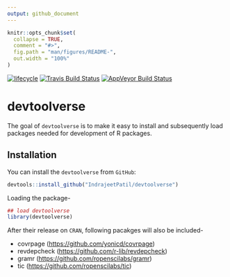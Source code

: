 ```yaml
---
output: github_document
---
```


<!-- README.md is generated from README.Rmd. Please edit that file -->

```r
knitr::opts_chunk$set(
  collapse = TRUE,
  comment = "#>",
  fig.path = "man/figures/README-",
  out.width = "100%"
)
```

[![lifecycle](https://img.shields.io/badge/lifecycle-experimental-orange.svg)](https://www.tidyverse.org/lifecycle/#experimental)
[![Travis Build Status](https://travis-ci.org/IndrajeetPatil/devtoolverse.svg?branch=master)](https://travis-ci.org/IndrajeetPatil/devtoolverse)
[![AppVeyor Build Status](https://ci.appveyor.com/api/projects/status/github/IndrajeetPatil/devtoolverse?branch=master&svg=true)](https://ci.appveyor.com/project/IndrajeetPatil/devtoolverse)


# devtoolverse

The goal of `devtoolverse` is to make it easy to install and subsequently load
packages needed for development of R packages.

## Installation

You can install the `devtoolverse` from `GitHub`:

```r
devtools::install_github("IndrajeetPatil/devtoolverse")
```

Loading the package-
```r
## load devtoolverse
library(devtoolverse)
```

After their release on `CRAN`, following pacakges will also be included-

  - covrpage (<https://github.com/yonicd/covrpage>)
  - revdepcheck (<https://github.com/r-lib/revdepcheck>)
  - gramr (<https://github.com/ropenscilabs/gramr>)
  - tic (<https://github.com/ropenscilabs/tic>)
